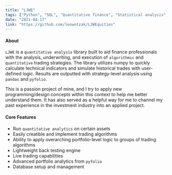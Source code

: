 ```yaml
---
title: "LJWE"
tags: ["Python", "SQL", "Quantitative finance", "Statistical analysis", "Trading", "Algorithmic trading", "Investment analysis", "Portfolio management"]
date: "2021-04-17"
link: "https://github.com/leowotzak/LJWEquities"
---
```



#### About

`LJWE` is a `quantitative analysis` library built to aid finance professionals with the analysis, underwriting, and execution 
of `algorithmic` and `quantitative` trading strategies. The library utilizes numpy to quickly calculate technical indicators 
and simulate historical trades with user-defined logic. Results are outputted with strategy-level analysis using `pandas` and `pyfolio`.

This is a passion project of mine, and I try to apply new programming/design concepts within this context to help me better understand them. 
It has also served as a helpful way for me to channel my past experience in the investment industry into an applied project. 

#### Core Features

* Run `quantitative analytics` on certain assets
* Easily creatible and implement trading algorithms
* Ability to apply overarching portfolio-level logic to groups of trading algorithms
* Lightweight back testing engine
* Live trading capabilities
* Advanced portfolio analytics from `pyfolio`
* Database setup and management







